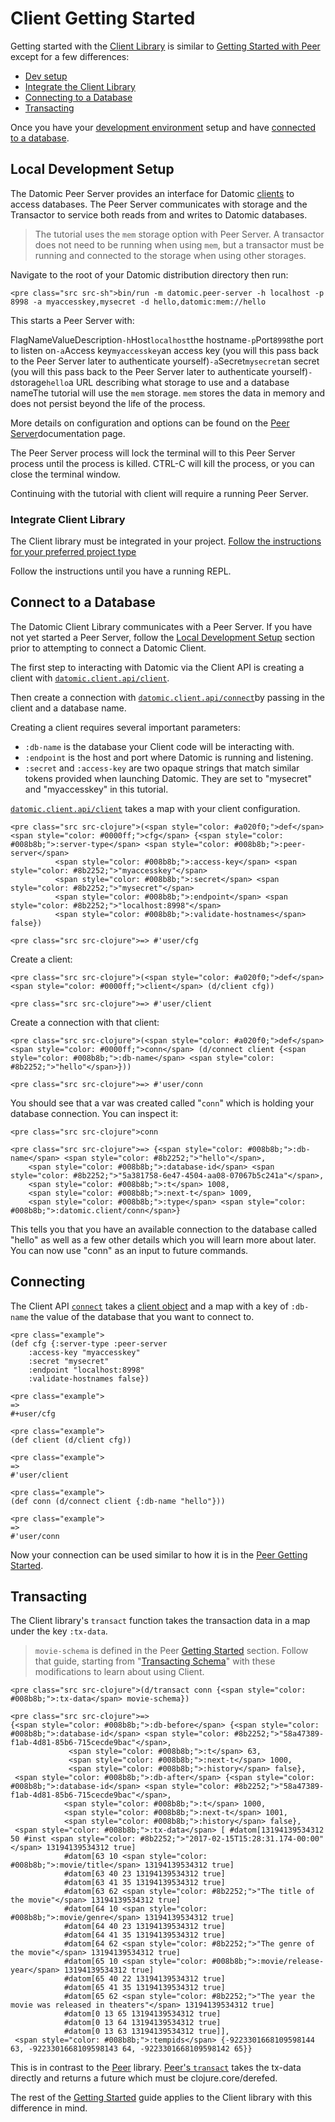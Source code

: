Client Getting Started
======================

Getting started with the [Client Library](integrating-client-lib.html) is similar to [Getting Started with Peer](../getting-started/connect-to-a-database.html) except for a few differences:

- [Dev setup](#local-dev-setup)
- [Integrate the Client Library](integrating-client-lib.html)
- [Connecting to a Database](#connect-to-a-database)
- [Transacting](#transacting)

Once you have your [development environment](#local-dev-setup) setup and have [connected to a database](#connect-to-a-database).

Local Development Setup
-----------------------

The Datomic Peer Server provides an interface for Datomic [clients](#repl) to access databases. The Peer Server communicates with storage and the Transactor to service both reads from and writes to Datomic databases.

> The tutorial uses the `mem` storage option with Peer Server. A transactor does not need to be running when using `mem`, but a transactor must be running and connected to the storage when using other storages.

Navigate to the root of your Datomic distribution directory then run:

```
<pre class="src src-sh">bin/run -m datomic.peer-server -h localhost -p 8998 -a myaccesskey,mysecret -d hello,datomic:mem://hello
```



This starts a Peer Server with:

FlagNameValueDescription`-h`Host`localhost`the hostname`-p`Port`8998`the port to listen on`-a`Access key`myaccesskey`an access key (you will this pass back to the Peer Server later to authenticate yourself)`-a`Secret`mysecret`an secret (you will this pass back to the Peer Server later to authenticate yourself)`-d`storage`hello`a URL describing what storage to use and a database nameThe tutorial will use the `mem` storage. `mem` stores the data in memory and does not persist beyond the life of the process.

More details on configuration and options can be found on the [Peer Server](../client/peer-server.html)documentation page.

The Peer Server process will lock the terminal will to this Peer Server process until the process is killed. CTRL-C will kill the process, or you can close the terminal window.

Continuing with the tutorial with client will require a running Peer Server.



### Integrate Client Library

The Client library must be integrated in your project. [Follow the instructions for your preferred project type](integrating-client-lib.html)

Follow the instructions until you have a running REPL.







Connect to a Database
---------------------

The Datomic Client Library communicates with a Peer Server. If you have not yet started a Peer Server, follow the [Local Development Setup](#local-dev-setup) section prior to attempting to connect a Datomic Client.

The first step to interacting with Datomic via the Client API is creating a client with [`datomic.client.api/client`](../../client-api/datomic.client.api.html#var-connect).

Then create a connection with [`datomic.client.api/connect`](../../client-api/datomic.client.api.html#var-connect)by passing in the client and a database name.

Creating a client requires several important parameters:

- `:db-name` is the database your Client code will be interacting with.
- `:endpoint` is the host and port where Datomic is running and listening.
- `:secret` and `:access-key` are two opaque strings that match similar tokens provided when launching Datomic. They are set to "mysecret" and "myaccesskey" in this tutorial.

[`datomic.client.api/client`](../../client-api/datomic.client.api.html#var-connect) takes a map with your client configuration.

```
<pre class="src src-clojure">(<span style="color: #a020f0;">def</span> <span style="color: #0000ff;">cfg</span> {<span style="color: #008b8b;">:server-type</span> <span style="color: #008b8b;">:peer-server</span>
          <span style="color: #008b8b;">:access-key</span> <span style="color: #8b2252;">"myaccesskey"</span>
          <span style="color: #008b8b;">:secret</span> <span style="color: #8b2252;">"mysecret"</span>
          <span style="color: #008b8b;">:endpoint</span> <span style="color: #8b2252;">"localhost:8998"</span>
          <span style="color: #008b8b;">:validate-hostnames</span> false})
```



```
<pre class="src src-clojure">=> #'user/cfg
```



Create a client:

```
<pre class="src src-clojure">(<span style="color: #a020f0;">def</span> <span style="color: #0000ff;">client</span> (d/client cfg))
```



```
<pre class="src src-clojure">=> #'user/client
```



Create a connection with that client:

```
<pre class="src src-clojure">(<span style="color: #a020f0;">def</span> <span style="color: #0000ff;">conn</span> (d/connect client {<span style="color: #008b8b;">:db-name</span> <span style="color: #8b2252;">"hello"</span>}))
```



```
<pre class="src src-clojure">=> #'user/conn
```



You should see that a var was created called "`conn`" which is holding your database connection. You can inspect it:

```
<pre class="src src-clojure">conn
```



```
<pre class="src src-clojure">=> {<span style="color: #008b8b;">:db-name</span> <span style="color: #8b2252;">"hello"</span>, 
    <span style="color: #008b8b;">:database-id</span> <span style="color: #8b2252;">"5a381758-6e47-4504-aa08-07067b5c241a"</span>, 
    <span style="color: #008b8b;">:t</span> 1008, 
    <span style="color: #008b8b;">:next-t</span> 1009, 
    <span style="color: #008b8b;">:type</span> <span style="color: #008b8b;">:datomic.client/conn</span>}
```



This tells you that you have an available connection to the database called "hello" as well as a few other details which you will learn more about later. You can now use "conn" as an input to future commands.





Connecting
----------

The Client API [`connect`](../../client-api/datomic.client.api.html#var-connect) takes a [client object](../../client-api/index.html) and a map with a key of `:db-name` the value of the database that you want to connect to.

```
<pre class="example">
(def cfg {:server-type :peer-server
	:access-key "myaccesskey"
	:secret "mysecret"
	:endpoint "localhost:8998"
	:validate-hostnames false})
```

```
<pre class="example">
=>
#+user/cfg
```

```
<pre class="example">
(def client (d/client cfg))
```

```
<pre class="example">
=>
#'user/client
```

```
<pre class="example">
(def conn (d/connect client {:db-name "hello"}))
```

```
<pre class="example">
=>
#'user/conn
```

Now your connection can be used similar to how it is in the [Peer Getting Started](../getting-started/get-datomic.html).





Transacting
-----------

The Client library's `transact` function takes the transaction data in a map under the key `:tx-data`.

> `movie-schema` is defined in the Peer [Getting Started](../getting-started/get-datomic.html) section. Follow that guide, starting from "[Transacting Schema](../getting-started/transact-schema.html)" with these modifications to learn about using Client.

```
<pre class="src src-clojure">(d/transact conn {<span style="color: #008b8b;">:tx-data</span> movie-schema})
```



```
<pre class="src src-clojure">=>
{<span style="color: #008b8b;">:db-before</span> {<span style="color: #008b8b;">:database-id</span> <span style="color: #8b2252;">"58a47389-f1ab-4d81-85b6-715cecde9bac"</span>, 
             <span style="color: #008b8b;">:t</span> 63, 
             <span style="color: #008b8b;">:next-t</span> 1000, 
             <span style="color: #008b8b;">:history</span> false}, 
 <span style="color: #008b8b;">:db-after</span> {<span style="color: #008b8b;">:database-id</span> <span style="color: #8b2252;">"58a47389-f1ab-4d81-85b6-715cecde9bac"</span>, 
            <span style="color: #008b8b;">:t</span> 1000, 
            <span style="color: #008b8b;">:next-t</span> 1001, 
            <span style="color: #008b8b;">:history</span> false}, 
 <span style="color: #008b8b;">:tx-data</span> [ #datom[13194139534312 50 #inst <span style="color: #8b2252;">"2017-02-15T15:28:31.174-00:00"</span> 13194139534312 true] 
            #datom[63 10 <span style="color: #008b8b;">:movie/title</span> 13194139534312 true] 
            #datom[63 40 23 13194139534312 true] 
            #datom[63 41 35 13194139534312 true] 
            #datom[63 62 <span style="color: #8b2252;">"The title of the movie"</span> 13194139534312 true] 
            #datom[64 10 <span style="color: #008b8b;">:movie/genre</span> 13194139534312 true] 
            #datom[64 40 23 13194139534312 true] 
            #datom[64 41 35 13194139534312 true] 
            #datom[64 62 <span style="color: #8b2252;">"The genre of the movie"</span> 13194139534312 true] 
            #datom[65 10 <span style="color: #008b8b;">:movie/release-year</span> 13194139534312 true] 
            #datom[65 40 22 13194139534312 true] 
            #datom[65 41 35 13194139534312 true] 
            #datom[65 62 <span style="color: #8b2252;">"The year the movie was released in theaters"</span> 13194139534312 true] 
            #datom[0 13 65 13194139534312 true] 
            #datom[0 13 64 13194139534312 true] 
            #datom[0 13 63 13194139534312 true]], 
 <span style="color: #008b8b;">:tempids</span> {-9223301668109598144 63, -9223301668109598143 64, -9223301668109598142 65}}
```



This is in contrast to the [Peer](../getting-started/transact-schema.html) library. [Peer's `transact`](../clojure/index.html#datomic.ap/transact) takes the tx-data directly and returns a future which must be clojure.core/derefed.

The rest of the [Getting Started](../getting-started/transact-schema.html) guide applies to the Client library with this difference in mind.